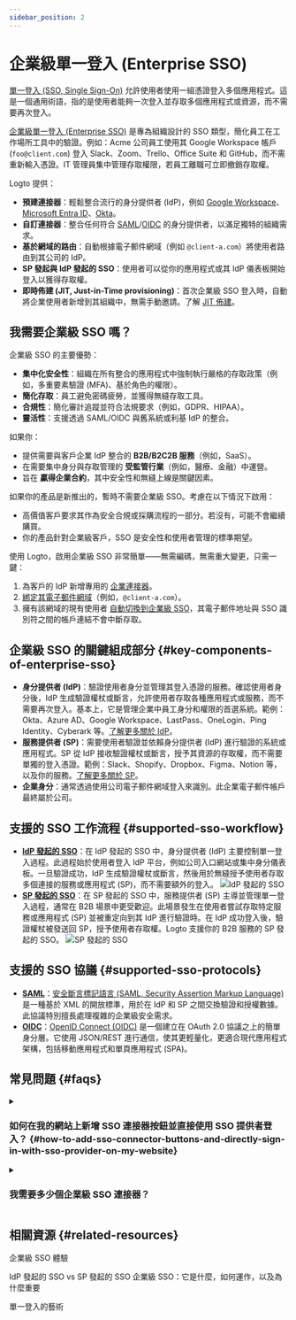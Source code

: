 ```yaml
---
sidebar_position: 2
---
```


# 企業級單一登入 (Enterprise SSO)

[單一登入 (SSO, Single Sign-On)](https://auth.wiki/single-sign-on) 允許使用者使用一組憑證登入多個應用程式。這是一個通用術語，指的是使用者能夠一次登入並存取多個應用程式或資源，而不需要再次登入。

[企業級單一登入 (Enterprise SSO)](https://auth-wiki.logto.io/enterprise-sso) 是專為組織設計的 SSO 類型，簡化員工在工作場所工具中的驗證。例如：Acme 公司員工使用其 Google Workspace 帳戶 (`foo@client.com`) 登入 Slack、Zoom、Trello、Office Suite 和 GitHub，而不需重新輸入憑證。IT 管理員集中管理存取權限，若員工離職可立即撤銷存取權。

Logto 提供：

- **預建連接器**：輕鬆整合流行的身分提供者 (IdP)，例如 [Google Workspace](/integrations/google-workspace)、[Microsoft Entra ID](/integrations/entra-id-saml)、[Okta](/integrations/okta)。
- **自訂連接器**：整合任何符合 [SAML](/integrations/saml-sso)/[OIDC](/integrations/oidc-sso) 的身分提供者，以滿足獨特的組織需求。
- **基於網域的路由**：自動根據電子郵件網域（例如 `@client-a.com`）將使用者路由到其公司的 IdP。
- **SP 發起與 IdP 發起的 SSO**：使用者可以從你的應用程式或其 IdP 儀表板開始登入以獲得存取權。
- **即時佈建 (JIT, Just-in-Time provisioning)**：首次企業級 SSO 登入時，自動將企業使用者新增到其組織中，無需手動邀請。了解 [JIT 佈建](/organizations/just-in-time-provisioning#enterprise-sso-provisioning)。

## 我需要企業級 SSO 嗎？

企業級 SSO 的主要優勢：

- **集中化安全性**：組織在所有整合的應用程式中強制執行嚴格的存取政策（例如，多重要素驗證 (MFA)、基於角色的權限）。
- **簡化存取**：員工避免密碼疲勞，並獲得無縫存取工具。
- **合規性**：簡化審計追蹤並符合法規要求（例如，GDPR、HIPAA）。
- **靈活性**：支援透過 SAML/OIDC 與舊系統或利基 IdP 的整合。

如果你：

- 提供需要與客戶企業 IdP 整合的 **B2B/B2C2B 服務**（例如，SaaS）。
- 在需要集中身分與存取管理的 **受監管行業**（例如，醫療、金融）中運營。
- 旨在 **贏得企業合約**，其中安全性和無縫上線是關鍵因素。

如果你的產品是新推出的，暫時不需要企業級 SSO。考慮在以下情況下啟用：

- 高價值客戶要求其作為安全合規或採購流程的一部分。若沒有，可能不會繼續購買。
- 你的產品針對企業級客戶，SSO 是安全性和使用者管理的標準期望。

使用 Logto，啟用企業級 SSO 非常簡單——無需編碼，無需重大變更，只需一鍵：

1. 為客戶的 IdP 新增專用的 [企業連接器](/connectors/enterprise-connectors)。
2. [綁定其電子郵件網域](/end-user-flows/enterprise-sso/sp-initiated-sso#set-up-sp-initiated-sso)（例如，`@client-a.com`）。
3. 擁有該網域的現有使用者 [自動切換到企業級 SSO](/end-user-flows/enterprise-sso/enterprise-sso-identity#enterprise-sso-account-linking)，其電子郵件地址與 SSO 識別符之間的帳戶連結不會中斷存取。

## 企業級 SSO 的關鍵組成部分 \{#key-components-of-enterprise-sso}

- **身分提供者 (IdP)**：驗證使用者身分並管理其登入憑證的服務。確認使用者身分後，IdP 生成驗證權杖或斷言，允許使用者存取各種應用程式或服務，而不需要再次登入。基本上，它是管理企業中員工身分和權限的首選系統。範例：Okta、Azure AD、Google Workspace、LastPass、OneLogin、Ping Identity、Cyberark 等。[了解更多關於 IdP](https://auth.wiki/identity-provider)。
- **服務提供者 (SP)**：需要使用者驗證並依賴身分提供者 (IdP) 進行驗證的系統或應用程式。SP 從 IdP 接收驗證權杖或斷言，授予其資源的存取權，而不需要單獨的登入憑證。範例：Slack、Shopify、Dropbox、Figma、Notion 等，以及你的服務。[了解更多關於 SP](https://auth.wiki/service-provider)。
- **企業身分**：通常透過使用公司電子郵件網域登入來識別。此企業電子郵件帳戶最終屬於公司。

## 支援的 SSO 工作流程 \{#supported-sso-workflow}

- [**IdP 發起的 SSO**](/end-user-flows/enterprise-sso/idp-initiated-sso)：在 IdP 發起的 SSO 中，身分提供者 (IdP) 主要控制單一登入過程。此過程始於使用者登入 IdP 平台，例如公司入口網站或集中身分儀表板。一旦驗證成功，IdP 生成驗證權杖或斷言，然後用於無縫授予使用者存取多個連接的服務或應用程式 (SP)，而不需要額外的登入。
  <img src="/img/assets/idp-initiated-sso.png" alt="IdP 發起的 SSO" />
- [**SP 發起的 SSO**](/end-user-flows/enterprise-sso/sp-initiated-sso)：在 SP 發起的 SSO 中，服務提供者 (SP) 主導並管理單一登入過程，通常在 B2B 場景中更受歡迎。此場景發生在使用者嘗試存取特定服務或應用程式 (SP) 並被重定向到其 IdP 進行驗證時。在 IdP 成功登入後，驗證權杖被發送回 SP，授予使用者存取權。Logto 支援你的 B2B 服務的 SP 發起的 SSO。
  <img src="/img/assets/sp-initiated-sso.png" alt="SP 發起的 SSO" />

## 支援的 SSO 協議 \{#supported-sso-protocols}

- [**SAML**](/integrations/saml-sso)：[安全斷言標記語言 (SAML, Security Assertion Markup Language)](https://auth.wiki/saml) 是一種基於 XML 的開放標準，用於在 IdP 和 SP 之間交換驗證和授權數據。此協議特別擅長處理複雜的企業級安全需求。
- [**OIDC**](/integrations/oidc-sso)：[OpenID Connect (OIDC)](https://auth.wiki/openid-connect) 是一個建立在 OAuth 2.0 協議之上的簡單身分層。它使用 JSON/REST 進行通信，使其更輕量化，更適合現代應用程式架構，包括移動應用程式和單頁應用程式 (SPA)。

## 常見問題 \{#faqs}

<details>
  <summary>

### 如何在我的網站上新增 SSO 連接器按鈕並直接使用 SSO 提供者登入？ \{#how-to-add-sso-connector-buttons-and-directly-sign-in-with-sso-provider-on-my-website}

</summary>

Logto 允許你在網站上新增社交登入按鈕，並直接啟動 SSO 登入過程，而不顯示預設的登入表單。查看我們的 [直接登入](/end-user-flows/authentication-parameters/direct-sign-in/) 指南以獲取詳細說明。

</details>

<details>
  <summary>

### 我需要多少個企業級 SSO 連接器？

</summary>

每個客戶需要一個獨特的連接器，以確保隔離的配置、員工管理和權限控制。例如：

- **客戶 A (Okta)**：使用 Okta 的「企業連接器 A」適用於 `@client-a.com`。
- **客戶 B (Okta)**：另一個使用 Okta 的「企業連接器 B」適用於 `@client-b.com`。
- **客戶 C (Azure AD)**：使用 Microsoft Azure AD 的「企業連接器 C」適用於 `@client-c.com`。

如果你需要多客戶存取而不需要每個客戶的設置，考慮使用 [社交連接器](/connectors/social-connectors)（例如，Google、Facebook），因為它們不需要客戶特定的 IdP 配置。

</details>

## 相關資源 \{#related-resources}

<Url href="https://www.youtube.com/watch?v=-mD8Sfab7sI&t=12s"> 企業級 SSO 體驗</Url>

<Url href="https://blog.logto.io/idp-vs-sp-initiated-sso">
  IdP 發起的 SSO vs SP 發起的 SSO
</Url>

<Url href="https://blog.logto.io/enterprise-sso">
  企業級 SSO：它是什麼，如何運作，以及為什麼重要
</Url>

<Url href="https://blog.logto.io/single-sign-on">單一登入的藝術</Url>